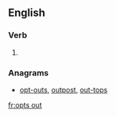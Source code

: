 ==English==

===Verb===
{{head|en|verb form}}

# {{en-third-person singular of|opt out}}

===Anagrams===
* [[opt-outs#English|opt-outs]], [[outpost#English|outpost]], [[out-tops#English|out-tops]]

[[fr:opts out]]